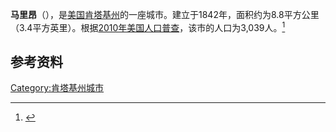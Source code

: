 {{Infobox City 
|chinese_name = 马里昂
|official_name = Marion
|image_flag = 
|image_seal = 
|image_skyline = 
|image_map = KYMap-doton-Marion.PNG
|map_caption =
|subdivision_type = [[國家|國家]]
|subdivision_name = {{USA}}
|leader_title = 
|leader_name = 
|subdivision_type1 = [[美國行政區劃|州]]
|subdivision_name1 = [[肯塔基州|肯塔基州]]
|subdivision_type2 = [[肯塔基州行政区划|县]]
|subdivision_name2 = Crittenden
|found_title            = 正式立市
|found_date             = 1842年
|area_total = 8.8
|area_land = 
|area_water = 
|population_as_of = 2010
|population_total = 3,039
|population_density = 
|timezone = 
|utc_offset = 
|timezone_DST = 
|utc_offset_DST = 
}}

'''马里昂'''（{{lang-en|'''Marion'''}}），是[[美国|美国]][[肯塔基州|肯塔基州]]的一座城市。建立于1842年，面积约为8.8平方公里（3.4平方英里）。根据[[2010年美国人口普查|2010年美国人口普查]]，该市的人口为3,039人。<ref name=census>{{cite web |url = http://www.census.gov/prod/www/abs/decennial/ |title = Census of Population and Housing |publisher = U.S. Census Bureau |accessdate = November 18, 2011 |archive-url = https://web.archive.org/web/20060208103743/http://www.census.gov/prod/www/abs/decennial/ |archive-date = 2006-02-08 |dead-url = yes }}</ref>

== 参考资料 ==
{{reflist}}

[[Category:肯塔基州城市|Category:肯塔基州城市]]


{{Kentucky-stub}}